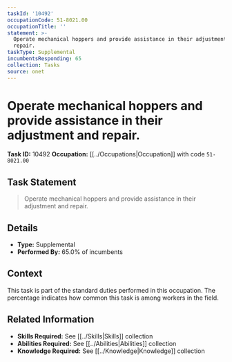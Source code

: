 ```yaml
---
taskId: '10492'
occupationCode: 51-8021.00
occupationTitle: ''
statement: >-
  Operate mechanical hoppers and provide assistance in their adjustment and
  repair.
taskType: Supplemental
incumbentsResponding: 65
collection: Tasks
source: onet
---
```

# Operate mechanical hoppers and provide assistance in their adjustment and repair.

**Task ID:** 10492
**Occupation:** [[../Occupations|Occupation]] with code `51-8021.00`

## Task Statement

> Operate mechanical hoppers and provide assistance in their adjustment and repair.

## Details

- **Type:** Supplemental
- **Performed By:** 65.0% of incumbents

## Context

This task is part of the standard duties performed in this occupation. The percentage indicates how common this task is among workers in the field.

## Related Information

- **Skills Required:** See [[../Skills|Skills]] collection
- **Abilities Required:** See [[../Abilities|Abilities]] collection
- **Knowledge Required:** See [[../Knowledge|Knowledge]] collection
